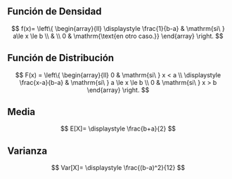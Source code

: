 ## Función de Densidad

$$
f(x)= \left\{
	       \begin{array}{ll}
		 \displaystyle \frac{1}{b-a}  &  \mathrm{si\ }   a\le x \le b \\
		                              &                                 \\
		     0 & \mathrm{\text{en otro caso.}}  
	       \end{array}
	     \right.
$$


## Función de Distribución

$$
 F(x) = \left\{
	       \begin{array}{ll}
		 0      & \mathrm{si\ } x < a \\
		 \displaystyle \frac{x-a}{b-a} & \mathrm{si\ } a \le x \le b \\
		 0     & \mathrm{si\ }  x > b
	       \end{array}
	     \right.
$$

## Media

$$
E[X]= \displaystyle \frac{b+a}{2}
$$

## Varianza

$$
Var[X]= \displaystyle \frac{(b-a)^2}{12}
$$